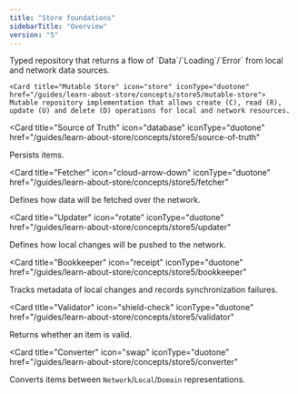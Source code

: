 ```yaml
---
title: "Store foundations"
sidebarTitle: "Overview"
version: "5"
---
```


<CardGroup cols={2}>
  <Card title="Store" icon="store-lock" iconType="duotone" href="/guides/learn-about-store/concepts/store5/store">
    Typed repository that returns a flow of `Data`/`Loading`/`Error` from local and network data sources.
  </Card>

    <Card title="Mutable Store" icon="store" iconType="duotone" href="/guides/learn-about-store/concepts/store5/mutable-store">
    Mutable repository implementation that allows create (C), read (R), update (U) and delete (D) operations for local and network resources.

  </Card>

<Card
  title="Source of Truth"
  icon="database"
  iconType="duotone"
  href="/guides/learn-about-store/concepts/store5/source-of-truth"
>
  Persists items.
</Card>

<Card
  title="Fetcher"
  icon="cloud-arrow-down"
  iconType="duotone"
  href="/guides/learn-about-store/concepts/store5/fetcher"
>
  Defines how data will be fetched over the network.
</Card>

<Card
  title="Updater"
  icon="rotate"
  iconType="duotone"
  href="/guides/learn-about-store/concepts/store5/updater"
>
  Defines how local changes will be pushed to the network.
</Card>

<Card
  title="Bookkeeper"
  icon="receipt"
  iconType="duotone"
  href="/guides/learn-about-store/concepts/store5/bookkeeper"
>
  Tracks metadata of local changes and records synchronization failures.
</Card>

<Card
  title="Validator"
  icon="shield-check"
  iconType="duotone"
  href="/guides/learn-about-store/concepts/store5/validator"
>
  Returns whether an item is valid.
</Card>

<Card
  title="Converter"
  icon="swap"
  iconType="duotone"
  href="/guides/learn-about-store/concepts/store5/converter"
>
  Converts items between `Network`/`Local`/`Domain` representations.
</Card>

</CardGroup>
